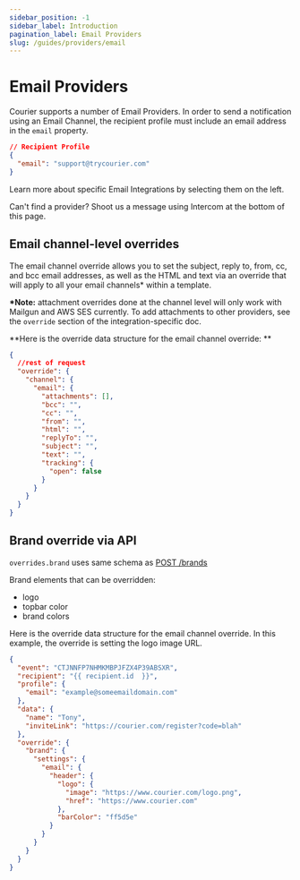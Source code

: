 ```yaml
---
sidebar_position: -1
sidebar_label: Introduction
pagination_label: Email Providers
slug: /guides/providers/email
---
```


# Email Providers

Courier supports a number of Email Providers. In order to send a notification using an Email Channel, the recipient profile must include an email address in the `email` property.

```json
// Recipient Profile
{
  "email": "support@trycourier.com"
}
```

Learn more about specific Email Integrations by selecting them on the left.

Can't find a provider? Shoot us a message using Intercom at the bottom of this page.

## Email channel-level overrides

The email channel override allows you to set the subject, reply to, from, cc, and bcc email addresses, as well as the HTML and text via an override that will apply to all your email channels\* within a template.

**\*Note:** attachment overrides done at the channel level will only work with Mailgun and AWS SES currently. To add attachments to other providers, see the `override` section of the integration-specific doc.

**Here is the override data structure for the email channel override:
**

```json
{
  //rest of request
  "override": {
    "channel": {
      "email": {
        "attachments": [],
        "bcc": "",
        "cc": "",
        "from": "",
        "html": "",
        "replyTo": "",
        "subject": "",
        "text": "",
        "tracking": {
          "open": false
        }
      }
    }
  }
}
```

## Brand override via API

`overrides.brand` uses same schema as [POST /brands](/reference/brands/create)

Brand elements that can be overridden:

- logo
- topbar color
- brand colors

Here is the override data structure for the email channel override. In this example, the override is setting the logo image URL.

```json
{
  "event": "CTJNNFP7NHMKMBPJFZX4P39ABSXR",
  "recipient": "{{ recipient.id  }}",
  "profile": {
    "email": "example@someemaildomain.com"
  },
  "data": {
    "name": "Tony",
    "inviteLink": "https://courier.com/register?code=blah"
  },
  "override": {
    "brand": {
      "settings": {
        "email": {
          "header": {
            "logo": {
              "image": "https://www.courier.com/logo.png",
              "href": "https://www.courier.com"
            },
            "barColor": "ff5d5e"
          }
        }
      }
    }
  }
}
```
